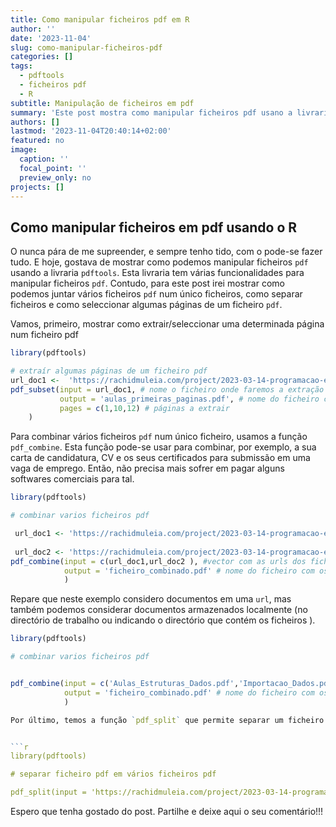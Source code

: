 ```yaml
---
title: Como manipular ficheiros pdf em R
author: ''
date: '2023-11-04'
slug: como-manipular-ficheiros-pdf
categories: []
tags:
  - pdftools
  - ficheiros pdf
  - R
subtitle: Manipulação de ficheiros em pdf
summary: 'Este post mostra como manipular ficheiros pdf usano a livraria `pdftools`, usando a funções `pdf_combine`, `pdf_split` e `pdf_split`'
authors: []
lastmod: '2023-11-04T20:40:14+02:00'
featured: no
image:
  caption: ''
  focal_point: ''
  preview_only: no
projects: []
---
```




## Como manipular ficheiros em pdf usando o R


O <i class="fab fa-r-project" aria-hidden="true" style="color:#035AA6"></i> nunca pára de me supreender, e sempre tenho tido, com o  <i class="fab fa-r-project" aria-hidden="true" style="color:#035AA6"></i> pode-se fazer tudo. E hoje, gostava de mostrar como podemos manipular ficheiros `pdf` usando a livraria  `pdftools`. Esta livraria tem várias funcionalidades para manipular ficheiros `pdf`. Contudo, para este post irei mostrar como podemos juntar vários ficheiros `pdf` num único ficheiros, como separar ficheiros e como seleccionar algumas páginas de um ficheiro `pdf`. 


Vamos, primeiro, mostrar como extrair/seleccionar uma determinada página num ficheiro pdf


```r
library(pdftools)

# extraír algumas páginas de um ficheiro pdf
url_doc1 <-  'https://rachidmuleia.com/project/2023-03-14-programacao-estatistica/Aula_Estruturas_Dados.pdf'
pdf_subset(input = url_doc1, # nome o ficheiro onde faremos a extração
           output = 'aulas_primeiras_paginas.pdf', # nome do ficheiro com as paginas extraídas
           pages = c(1,10,12) # páginas a extrair
    )


```

Para combinar vários ficheiros `pdf` num único ficheiro, usamos a função `pdf_combine`. Esta função pode-se usar para combinar, por exemplo, a sua carta de candidatura, CV e os seus certificados para submissão em uma vaga de emprego. Então, não precisa mais sofrer em pagar alguns softwares comerciais para tal.

```r
library(pdftools)

# combinar varios ficheiros pdf  

 url_doc1 <- 'https://rachidmuleia.com/project/2023-03-14-programacao-estatistica/Aula_Estruturas_Dados.pdf'
 
 url_doc2 <- 'https://rachidmuleia.com/project/2023-03-14-programacao-estatistica/Importacao_Dados.pdf'
pdf_combine(input = c(url_doc1,url_doc2 ), #vector com as urls dos ficheiros a combinar
            output = 'ficheiro_combinado.pdf' # nome do ficheiro com os pdfs combinados
            )
```

Repare que neste exemplo considero documentos em uma `url`, mas também podemos considerar documentos armazenados localmente (no directório de trabalho ou indicando o directório que contém os ficheiros ). 


```r
library(pdftools)

# combinar varios ficheiros pdf  


pdf_combine(input = c('Aulas_Estruturas_Dados.pdf','Importacao_Dados.pdf'), #vector com os nomes dos ficheiros a combinar
            output = 'ficheiro_combinado.pdf' # nome do ficheiro com os pdfs combinados
            )

Por último, temos a função `pdf_split` que permite separar um ficheiro pdf em vários, onde temos um ficheiro para cada página. 


```r
library(pdftools)

# separar ficheiro pdf em vários ficheiros pdf

pdf_split(input = 'https://rachidmuleia.com/project/2023-03-14-programacao-estatistica/Aula_Estruturas_Dados.pdf')

```


Espero que tenha gostado do post. Partilhe e deixe aqui o seu comentário!!!
 


<script src="https://utteranc.es/client.js"
        repo="RachidMuleia/RachidMuleia.github.io"
        issue-term="pathname"
        label="Comment"
        theme="github-light"
        crossorigin="anonymous"
        async>
</script>
